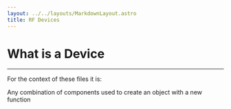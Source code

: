 ```yaml
---
layout: ../../layouts/MarkdownLayout.astro
title: RF Devices
---
```



# What is a Device

---

For the context of these files it is:

Any combination of components used to create an object with a new function

<div class="image_wrapper">
    <a href="/RF_Devices/Automatic_Gain_Controllers/Automatic_Gain_Controllers/"><Feature title="Automatic Gain Controllers"></Feature></a>
    <a href="/RF_Devices/Phase_Locked_Loops/Phase_Locked_Loops/"><Feature title="Phase Locked Loops"></Feature></a>
</div>
